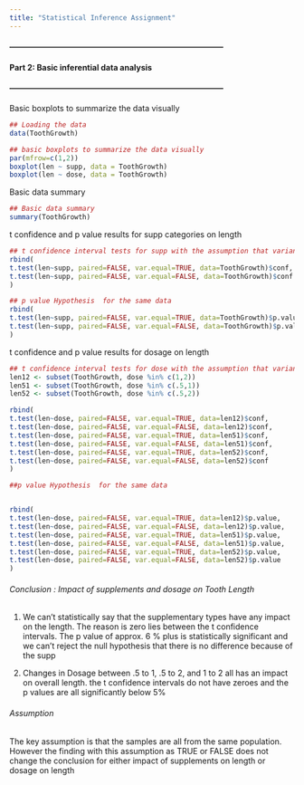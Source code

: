 ```yaml
---
title: "Statistical Inference Assignment"
---
```


#### ---------------------------------------------------------------------------------
#### Part 2: Basic inferential data analysis
#### ---------------------------------------------------------------------------------

Basic boxplots to summarize the data visually

```r

## Loading the data
data(ToothGrowth)

## basic boxplots to summarize the data visually
par(mfrow=c(1,2))
boxplot(len ~ supp, data = ToothGrowth)
boxplot(len ~ dose, data = ToothGrowth)
```

Basic data summary

```r
## Basic data summary 
summary(ToothGrowth)
```

t confidence and p value results for supp categories on length

```r
## t confidence interval tests for supp with the assumption that variance is TRUE and FALSE
rbind(
t.test(len~supp, paired=FALSE, var.equal=TRUE, data=ToothGrowth)$conf,
t.test(len~supp, paired=FALSE, var.equal=FALSE, data=ToothGrowth)$conf
)

## p value Hypothesis  for the same data
rbind(
t.test(len~supp, paired=FALSE, var.equal=TRUE, data=ToothGrowth)$p.value,
t.test(len~supp, paired=FALSE, var.equal=FALSE, data=ToothGrowth)$p.value
)

```

t confidence and p value results for dosage on length

```r
## t confidence interval tests for dose with the assumption that variance is TRUE and FALSE
len12 <- subset(ToothGrowth, dose %in% c(1,2))
len51 <- subset(ToothGrowth, dose %in% c(.5,1))
len52 <- subset(ToothGrowth, dose %in% c(.5,2))

rbind(
t.test(len~dose, paired=FALSE, var.equal=TRUE, data=len12)$conf,
t.test(len~dose, paired=FALSE, var.equal=FALSE, data=len12)$conf,
t.test(len~dose, paired=FALSE, var.equal=TRUE, data=len51)$conf,
t.test(len~dose, paired=FALSE, var.equal=FALSE, data=len51)$conf,
t.test(len~dose, paired=FALSE, var.equal=TRUE, data=len52)$conf,
t.test(len~dose, paired=FALSE, var.equal=FALSE, data=len52)$conf
)

##p value Hypothesis  for the same data


rbind(
t.test(len~dose, paired=FALSE, var.equal=TRUE, data=len12)$p.value,
t.test(len~dose, paired=FALSE, var.equal=FALSE, data=len12)$p.value,
t.test(len~dose, paired=FALSE, var.equal=TRUE, data=len51)$p.value,
t.test(len~dose, paired=FALSE, var.equal=FALSE, data=len51)$p.value,
t.test(len~dose, paired=FALSE, var.equal=TRUE, data=len52)$p.value,
t.test(len~dose, paired=FALSE, var.equal=FALSE, data=len52)$p.value
)


```
###### Conclusion : Impact of supplements and dosage on Tooth Length

1) We can't statistically say that the supplementary types have any impact on the length. The reason is zero lies between the t confidence intervals. The p value of approx. 6 % plus is statistically significant and we can't reject the null hypothesis that there is no difference because of the supp

2) Changes in Dosage between .5 to 1, .5 to 2, and 1 to 2 all has an impact on overall length. the t confidence intervals do not have zeroes and the p values are all significantly below 5%

###### Assumption

The key assumption is that the samples are all from the same population. 
However the finding with this assumption as TRUE or FALSE does not change the conclusion for either impact of supplements on length or dosage on length
